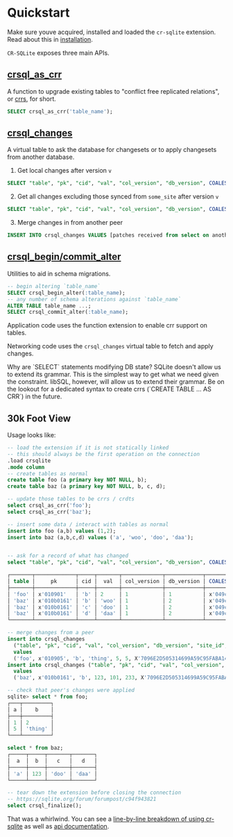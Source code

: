 
# Quickstart

Make sure youve acquired, installed and loaded the `cr-sqlite` extension. Read about this in [installation](./installation).

`CR-SQLite` exposes three main APIs.

## [crsql_as_crr](./api-methods/crsql_as_crr)

A function to upgrade existing tables to "conflict free replicated relations", or [crrs](../appendix/crr), for short.

```sql
SELECT crsql_as_crr('table_name');
```

## [crsql_changes](./api-methods/crsql_changes)

A virtual table to ask the database for changesets or to apply changesets from another database.

1. Get local changes after version `v`

```sql
SELECT "table", "pk", "cid", "val", "col_version", "db_version", COALESCE("site_id", crsql_site_id()), "cl", "seq" FROM crsql_changes WHERE db_version > :v AND site_id IS NULL
```

2. Get all changes excluding those synced from `some_site` after version `v`

```sql
SELECT "table", "pk", "cid", "val", "col_version", "db_version", COALESCE("site_id", crsql_site_id()), "cl", "seq" FROM crsql_changes WHERE db_version > :v AND site_id IS NOT :some_site
```

3. Merge changes in from another peer

```sql
INSERT INTO crsql_changes VALUES [patches received from select on another peer]
```

## [crsql_begin/commit_alter](./api-methods/crsql_begin_alter)

Utilities to aid in schema migrations.

```sql
-- begin altering `table_name`
SELECT crsql_begin_alter(:table_name);
-- any number of schema alterations against `table_name`
ALTER TABLE table_name ...;
SELECT crsql_commit_alter(:table_name);
```

Application code uses the function extension to enable crr support on tables.

Networking code uses the `crsql_changes` virtual table to fetch and apply changes.

<Callout type="info">
  Why are `SELECT` statements modifying DB state? SQLite doesn't allow us to
  extend its grammar. This is the simplest way to get what we need given the
  constraint. libSQL, however, will allow us to extend their grammar. Be on the
  lookout for a dedicated syntax to create crrs (`CREATE TABLE ... AS CRR`) in
  the future.
</Callout>

## 30k Foot View

Usage looks like:

```sql
-- load the extension if it is not statically linked
-- this should always be the first operation on the connection
.load crsqlite
.mode column
-- create tables as normal
create table foo (a primary key NOT NULL, b);
create table baz (a primary key NOT NULL, b, c, d);

-- update those tables to be crrs / crdts
select crsql_as_crr('foo');
select crsql_as_crr('baz');

-- insert some data / interact with tables as normal
insert into foo (a,b) values (1,2);
insert into baz (a,b,c,d) values ('a', 'woo', 'doo', 'daa');


-- ask for a record of what has changed
select "table", "pk", "cid", "val", "col_version", "db_version", COALESCE("site_id", crsql_site_id()), "cl", "seq" from crsql_changes;

┌───────┬─────────────┬─────┬───────┬─────────────┬────────────┬──────────────────────────────────────┬────┬─────┐
│ table │     pk      │ cid │  val  │ col_version │ db_version │ COALESCE("site_id", crsql_site_id()) │ cl │ seq │
├───────┼─────────────┼─────┼───────┼─────────────┼────────────┼──────────────────────────────────────┼────┼─────┤
│ 'foo' │ x'010901'   │ 'b' │ 2     │ 1           │ 1          │ x'049c48eadf4440d7944ed9ec88b13ea5'  │ 1  │ 0   │
│ 'baz' │ x'010b0161' │ 'b' │ 'woo' │ 1           │ 2          │ x'049c48eadf4440d7944ed9ec88b13ea5'  │ 1  │ 0   │
│ 'baz' │ x'010b0161' │ 'c' │ 'doo' │ 1           │ 2          │ x'049c48eadf4440d7944ed9ec88b13ea5'  │ 1  │ 1   │
│ 'baz' │ x'010b0161' │ 'd' │ 'daa' │ 1           │ 2          │ x'049c48eadf4440d7944ed9ec88b13ea5'  │ 1  │ 2   │
└───────┴─────────────┴─────┴───────┴─────────────┴────────────┴──────────────────────────────────────┴────┴─────┘

-- merge changes from a peer
insert into crsql_changes
  ("table", "pk", "cid", "val", "col_version", "db_version", "site_id", "cl", "seq")
  values
  ('foo', x'010905', 'b', 'thing', 5, 5, X'7096E2D505314699A59C95FABA14ABB5', 1, 0);
insert into crsql_changes ("table", "pk", "cid", "val", "col_version", "db_version", "site_id", "cl", "seq")
  values
  ('baz', x'010b0161', 'b', 123, 101, 233, X'7096E2D505314699A59C95FABA14ABB5', 1, 0);

-- check that peer's changes were applied
sqlite> select * from foo;
┌───┬─────────┐
│ a │    b    │
├───┼─────────┤
│ 1 │ 2       │
│ 5 │ 'thing' │
└───┴─────────┘

select * from baz;
┌─────┬─────┬───────┬───────┐
│  a  │  b  │   c   │   d   │
├─────┼─────┼───────┼───────┤
│ 'a' │ 123 │ 'doo' │ 'daa' │
└─────┴─────┴───────┴───────┘

-- tear down the extension before closing the connection
-- https://sqlite.org/forum/forumpost/c94f943821
select crsql_finalize();
```

That was a whirlwind. You can see a [line-by-line breakdown of using cr-sqlite](https://observablehq.com/@tantaman/cr-sqlite-basic-setup) as well as [api documentation](./api-methods/crsql_as_crr).
